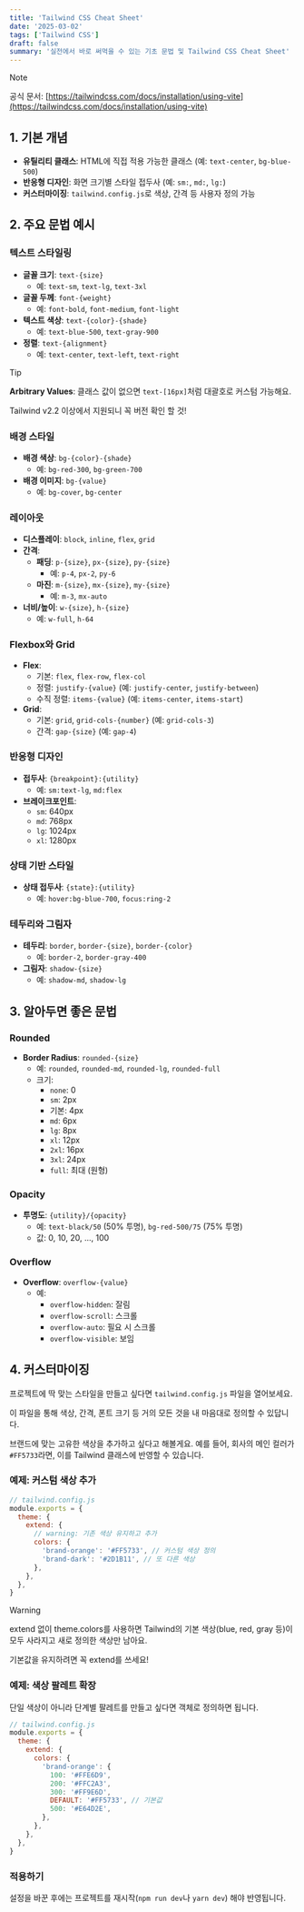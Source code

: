 ```yaml
---
title: 'Tailwind CSS Cheat Sheet'
date: '2025-03-02'
tags: ['Tailwind CSS']
draft: false
summary: '실전에서 바로 써먹을 수 있는 기초 문법 및 Tailwind CSS Cheat Sheet'
---
```


> [!NOTE]  
> 공식 문서: [https://tailwindcss.com/docs/installation/using-vite](https://tailwindcss.com/docs/installation/using-vite)

## 1. 기본 개념

- **유틸리티 클래스**: HTML에 직접 적용 가능한 클래스 (예: `text-center`, `bg-blue-500`)
- **반응형 디자인**: 화면 크기별 스타일 접두사 (예: `sm:`, `md:`, `lg:`)
- **커스터마이징**: `tailwind.config.js`로 색상, 간격 등 사용자 정의 가능

## 2. 주요 문법 예시

### 텍스트 스타일링

- **글꼴 크기**: `text-{size}`
  - 예: `text-sm`, `text-lg`, `text-3xl`
- **글꼴 두께**: `font-{weight}`
  - 예: `font-bold`, `font-medium`, `font-light`
- **텍스트 색상**: `text-{color}-{shade}`
  - 예: `text-blue-500`, `text-gray-900`
- **정렬**: `text-{alignment}`
  - 예: `text-center`, `text-left`, `text-right`

> [!TIP]  
> **Arbitrary Values**: 클래스 값이 없으면 `text-[16px]`처럼 대괄호로 커스텀 가능해요.
>
> Tailwind v2.2 이상에서 지원되니 꼭 버전 확인 할 것!

### 배경 스타일

- **배경 색상**: `bg-{color}-{shade}`
  - 예: `bg-red-300`, `bg-green-700`
- **배경 이미지**: `bg-{value}`
  - 예: `bg-cover`, `bg-center`

### 레이아웃

- **디스플레이**: `block`, `inline`, `flex`, `grid`
- **간격**:
  - **패딩**: `p-{size}`, `px-{size}`, `py-{size}`
    - 예: `p-4`, `px-2`, `py-6`
  - **마진**: `m-{size}`, `mx-{size}`, `my-{size}`
    - 예: `m-3`, `mx-auto`
- **너비/높이**: `w-{size}`, `h-{size}`
  - 예: `w-full`, `h-64`

### Flexbox와 Grid

- **Flex**:
  - 기본: `flex`, `flex-row`, `flex-col`
  - 정렬: `justify-{value}` (예: `justify-center`, `justify-between`)
  - 수직 정렬: `items-{value}` (예: `items-center`, `items-start`)
- **Grid**:
  - 기본: `grid`, `grid-cols-{number}` (예: `grid-cols-3`)
  - 간격: `gap-{size}` (예: `gap-4`)

### 반응형 디자인

- **접두사**: `{breakpoint}:{utility}`
  - 예: `sm:text-lg`, `md:flex`
- **브레이크포인트**:
  - `sm`: 640px
  - `md`: 768px
  - `lg`: 1024px
  - `xl`: 1280px

### 상태 기반 스타일

- **상태 접두사**: `{state}:{utility}`
  - 예: `hover:bg-blue-700`, `focus:ring-2`

### 테두리와 그림자

- **테두리**: `border`, `border-{size}`, `border-{color}`
  - 예: `border-2`, `border-gray-400`
- **그림자**: `shadow-{size}`
  - 예: `shadow-md`, `shadow-lg`

## 3. 알아두면 좋은 문법

### Rounded

- **Border Radius**: `rounded-{size}`
  - 예: `rounded`, `rounded-md`, `rounded-lg`, `rounded-full`
  - 크기:
    - `none`: 0
    - `sm`: 2px
    - 기본: 4px
    - `md`: 6px
    - `lg`: 8px
    - `xl`: 12px
    - `2xl`: 16px
    - `3xl`: 24px
    - `full`: 최대 (원형)

### Opacity

- **투명도**: `{utility}/{opacity}`
  - 예: `text-black/50` (50% 투명), `bg-red-500/75` (75% 투명)
  - 값: 0, 10, 20, ..., 100

### Overflow

- **Overflow**: `overflow-{value}`
  - 예:
    - `overflow-hidden`: 잘림
    - `overflow-scroll`: 스크롤
    - `overflow-auto`: 필요 시 스크롤
    - `overflow-visible`: 보임

## 4. 커스터마이징

프로젝트에 딱 맞는 스타일을 만들고 싶다면 `tailwind.config.js` 파일을 열어보세요.

이 파일을 통해 색상, 간격, 폰트 크기 등 거의 모든 것을 내 마음대로 정의할 수 있답니다.

브랜드에 맞는 고유한 색상을 추가하고 싶다고 해볼게요. 예를 들어, 회사의 메인 컬러가 `#FF5733`라면, 이를 Tailwind 클래스에 반영할 수 있습니다.

### 예제: 커스텀 색상 추가

```javascript
// tailwind.config.js
module.exports = {
  theme: {
    extend: {
      // warning: 기존 색상 유지하고 추가
      colors: {
        'brand-orange': '#FF5733', // 커스텀 색상 정의
        'brand-dark': '#2D1B11', // 또 다른 색상
      },
    },
  },
}
```

> [!WARNING]
> extend 없이 theme.colors를 사용하면 Tailwind의 기본 색상(blue, red, gray 등)이 모두 사라지고 새로 정의한 색상만 남아요.
>
> 기본값을 유지하려면 꼭 extend를 쓰세요!

### 예제: 색상 팔레트 확장

단일 색상이 아니라 단계별 팔레트를 만들고 싶다면 객체로 정의하면 됩니다.

```javascript
// tailwind.config.js
module.exports = {
  theme: {
    extend: {
      colors: {
        'brand-orange': {
          100: '#FFE6D9',
          200: '#FFC2A3',
          300: '#FF9E6D',
          DEFAULT: '#FF5733', // 기본값
          500: '#E64D2E',
        },
      },
    },
  },
}
```

### 적용하기

설정을 바꾼 후에는 프로젝트를 재시작(`npm run dev`나 `yarn dev`) 해야 반영됩니다.
